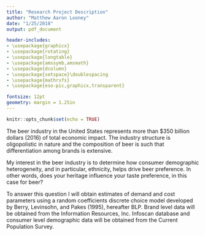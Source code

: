 ```yaml
---
title: "Research Project Description"
author: "Matthew Aaron Looney"
date: "1/25/2018"
output: pdf_document

header-includes:
- \usepackage{graphicx}
- \usepackage{rotating}
- \usepackage{longtable}
- \usepackage{amssymb,amsmath}
- \usepackage{dcolumn}
- \usepackage{setspace}\doublespacing
- \usepackage{mathrsfs}
- \usepackage{eso-pic,graphicx,transparent}

fontsize: 12pt
geometry: margin = 1.25in
---
```


```r
knitr::opts_chunk$set(echo = TRUE)
```

The beer industry in the United States represents more than $350 billion dollars (2016) of total economic impact. The industry structure is oligopolistic in nature and the composition of beer is such that differentiation among brands is extensive. 

My interest in the beer industry is to determine how consumer demographic heterogeneity, and in particular, ethnicity, helps drive beer preference. In other words, does your heritage influence your taste preference, in this case for beer?

To answer this question I will obtain estimates of demand and cost parameters using a random coefficients discrete choice model developed by Berry, Levinsohn, and Pakes (1995), hereafter BLP. Brand level data will be obtained from the Information Resources, Inc. Infoscan database and consumer level demographic data will be obtained from the Current Population Survey. 
